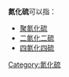 '''氮化硫'''可以指：
* [[聚氮化硫|聚氮化硫]]
* [[二氮化二硫|二氮化二硫]]
* [[四氮化四硫|四氮化四硫]]

{{化学消歧义}}

[[Category:氮化硫|Category:氮化硫]]